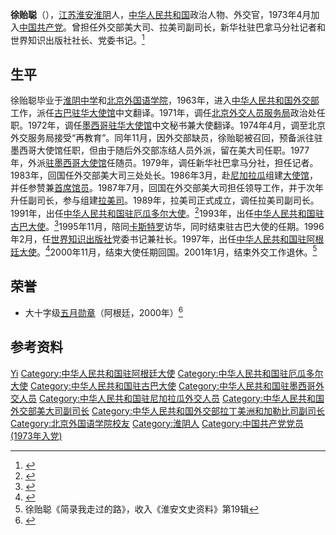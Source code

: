 {{Infobox person
|姓名=徐贻聪
|图像=
|出生日期=1938年10月6日
|出生地=
|死亡日期=
|死亡地=
|国籍={{PRC}}
|母校=
|配偶=
|职业=[[外交官|外交官]]
|民族=
|奖项= {{五月勋章|type=1}}}}
'''徐贻聪'''（{{bd|1938年|10月6日|||catIdx=徐}}），[[江苏省|江苏]][[淮安市|淮安]][[淮阴区|淮阴]]人，[[中华人民共和国|中华人民共和国]]政治人物、外交官，1973年4月加入[[中国共产党|中国共产党]]。曾担任外交部美大司、拉美司副司长，新华社驻巴拿马分社记者和世界知识出版社社长、党委书记。<ref>{{cite news |language = zh-hans |author = 胡铭 |url = http://bjyouth.ynet.com/3.1/1211/17/7619715.html |title = 往事亲历 徐贻聪：我参与组建外交部拉美司 |publisher = 北京青年报 |pages = C1 |date = 2012-11-17 |accessdate = 2014-11-13 |deadurl = yes |archiveurl = https://web.archive.org/web/20141113060708/http://bjyouth.ynet.com/3.1/1211/17/7619715.html |archivedate = 2014-11-13 }}</ref>

==生平==
徐贻聪毕业于[[淮阴中学|淮阴中学]]和[[北京外国语学院|北京外国语学院]]，1963年，进入[[中华人民共和国外交部|中华人民共和国外交部]]工作，派任[[古巴驻华大使馆|古巴驻华大使馆]]中文翻译。1971年，调任[[北京外交人员服务局|北京外交人员服务局]]政治处任职。1972年，调任[[墨西哥驻华大使馆|墨西哥驻华大使馆]]中文秘书兼大使翻译。1974年4月，调至北京外交服务局接受“再教育”。同年11月，因外交部缺员，徐贻聪被召回，预备派往驻墨西哥大使馆任职，但由于随后外交部冻结人员外派，留在美大司任职。1977年，外派[[中国驻墨西哥大使馆|驻墨西哥大使馆]]任随员。1979年，调任新华社巴拿马分社，担任记者。1983年，回国任外交部美大司三处处长。1986年3月，赴[[尼加拉瓜|尼加拉瓜]]组建[[中国驻尼加拉瓜大使馆|大使馆]]，并任参赞兼[[首席馆员|首席馆员]]。1987年7月，回国在外交部美大司担任领导工作，并于次年升任副司长，参与组建[[中华人民共和国外交部拉丁美洲和加勒比司|拉美司]]。1989年，拉美司正式成立，调任拉美司副司长。1991年，出任[[中国驻厄瓜多尔大使列表|中华人民共和国驻厄瓜多尔大使]]。<ref>{{cite web |title = 驻厄瓜多尔共和国历任大使 |url = http://www.fmprc.gov.cn/mfa_chn/ziliao_611306/wjrw_611324/2167_611334/2174_611348/t9284.shtml |publisher = 中华人民共和国外交部 |accessdate = 2014-11-13 |archive-date = 2014-11-11 |archive-url = https://web.archive.org/web/20141111092415/http://www.fmprc.gov.cn/mfa_chn/ziliao_611306/wjrw_611324/2167_611334/2174_611348/t9284.shtml |dead-url = no }}</ref>1993年，出任[[中国驻古巴大使列表|中华人民共和国驻古巴大使]]。<ref>{{cite web |title = 驻古巴历任大使 |url = http://www.fmprc.gov.cn/mfa_chn/ziliao_611306/wjrw_611324/2167_611334/2174_611348/t9286.shtml |publisher = 中华人民共和国外交部 |accessdate = 2014-11-13 |archive-date = 2014-11-13 |archive-url = https://web.archive.org/web/20141113050430/http://www.fmprc.gov.cn/mfa_chn/ziliao_611306/wjrw_611324/2167_611334/2174_611348/t9286.shtml |dead-url = no }}</ref>1995年11月，陪同[[卡斯特罗|卡斯特罗]]访华，同时结束驻古巴大使的任期。1996年2月，任[[世界知识出版社|世界知识出版社]]党委书记兼社长。1997年，出任[[中国驻阿根廷大使列表|中华人民共和国驻阿根廷大使]]。<ref>{{cite web |title = 驻阿根廷共和国历任大使 |url = http://www.fmprc.gov.cn/mfa_chn/ziliao_611306/wjrw_611324/2167_611334/2174_611348/t9278.shtml |publisher = 中华人民共和国外交部 |accessdate = 2014-11-13 |archive-date = 2015-09-24 |archive-url = https://web.archive.org/web/20150924050235/http://www.fmprc.gov.cn/mfa_chn/ziliao_611306/wjrw_611324/2167_611334/2174_611348/t9278.shtml |dead-url = no }}</ref>2000年11月，结束大使任期回国。2001年1月，结束外交工作退休。<ref>徐贻聪《简录我走过的路》，收入《淮安文史资料》第19辑</ref>

==荣誉==
*大十字级[[五月勋章|五月勋章]]（阿根廷，2000年）<ref>{{cite news |title=阿根廷政府向我大使授勋 |work=[[人民日报|人民日报]] |date=2000年11月23日 |page=第6版}}</ref>

== 参考资料 ==
{{reflist}}
{{start box}}
{{s-dip}}
{{succession box|[[汤永贵|汤永贵]]|[[张沙鹰|张沙鹰]]|[[中国驻阿根廷大使列表|中华人民共和国驻阿根廷大使]]|1997年9月－2000年11月}}
{{succession box|[[陈久长|陈久长]]|[[刘培根|刘培根]]|[[中国驻古巴大使列表|中华人民共和国驻古巴大使]]|1993年9月－1995年12月}}
{{succession box|[[王钢华|王钢华]]|[[杨斌伟|杨斌伟]]|[[中国驻厄瓜多尔大使列表|中华人民共和国驻厄瓜多尔大使]]|1991年6月－1993年9月}}
{{end box}}
{{Authority control}}
{{DEFAULTSORT:Xu Yicong}}
[[Category:徐姓|Yi]]
[[Category:中华人民共和国驻阿根廷大使|Category:中华人民共和国驻阿根廷大使]]
[[Category:中华人民共和国驻厄瓜多尔大使|Category:中华人民共和国驻厄瓜多尔大使]]
[[Category:中华人民共和国驻古巴大使|Category:中华人民共和国驻古巴大使]]
[[Category:中华人民共和国驻墨西哥外交人员|Category:中华人民共和国驻墨西哥外交人员]]
[[Category:中华人民共和国驻尼加拉瓜外交人员|Category:中华人民共和国驻尼加拉瓜外交人员]]
[[Category:中华人民共和国外交部美大司副司长|Category:中华人民共和国外交部美大司副司长]]
[[Category:中华人民共和国外交部拉丁美洲和加勒比司副司长|Category:中华人民共和国外交部拉丁美洲和加勒比司副司长]]
[[Category:北京外国语学院校友|Category:北京外国语学院校友]]
[[Category:淮阴人|Category:淮阴人]]
[[Category:中国共产党党员_(1973年入党)|Category:中国共产党党员 (1973年入党)]]